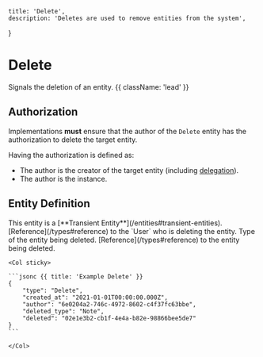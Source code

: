     title: 'Delete',
    description: 'Deletes are used to remove entities from the system',
}

# Delete

Signals the deletion of an entity. {{ className: 'lead' }}

## Authorization

Implementations **must** ensure that the author of the `Delete` entity has the authorization to delete the target entity.

Having the authorization is defined as:
- The author is the creator of the target entity (including [delegation](/extensions/delegation)).
- The author is the instance.

## Entity Definition

<Warning>
    This entity is a [**Transient Entity**](/entities#transient-entities).
</Warning>

<Row>
    <Col>
        <Properties name="Delete">
            <Property name="author" type="Reference" required={true} typeLink="/types#reference">
                [Reference](/types#reference) to the `User` who is deleting the entity.
            </Property>
            <Property name="deleted_type" type="string" required={true}>
                Type of the entity being deleted.
            </Property>
            <Property name="deleted" type="Reference" required={true} typeLink="/types#reference">
                [Reference](/types#reference) to the entity being deleted.
            </Property>
        </Properties>
    </Col>

    <Col sticky>

    ```jsonc {{ title: 'Example Delete' }}
    {
        "type": "Delete",
        "created_at": "2021-01-01T00:00:00.000Z",
        "author": "6e0204a2-746c-4972-8602-c4f37fc63bbe",
        "deleted_type": "Note",
        "deleted": "02e1e3b2-cb1f-4e4a-b82e-98866bee5de7"
    }
    ```

    </Col>
</Row>